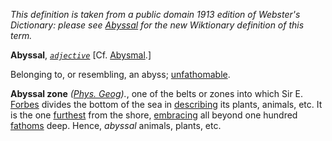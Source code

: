 ''This definition is taken from a public domain 1913 edition of Webster's Dictionary: please see [[Abyssal]] for the new Wiktionary definition of this term.''

'''Abyssal''', ''<code>[[adjective (part of speech)|adjective]]</code>'' [Cf. [[Abysmal]].]

Belonging to, or resembling, an abyss; [[unfathomable]].

'''Abyssal zone''' ''([[Phys. Geog (subject)|Phys. Geog]]).'', one of the belts or zones into which Sir E. [[Forbes]] divides the bottom of the sea in [[describing]] its plants, animals, etc. It is the one [[furthest]] from the shore, [[embracing]] all beyond one hundred [[fathoms]] deep. Hence, ''abyssal'' animals, plants, etc.